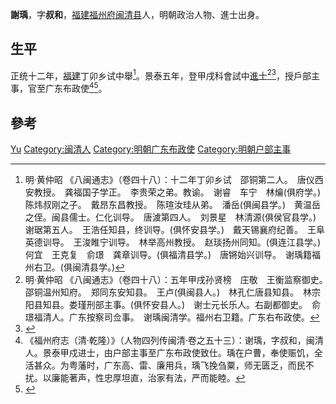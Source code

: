 {{Otheruses|other=名为謝瑀的其他人物|谢瑀}}

'''謝瑀'''，字'''叔和'''，[[福建|福建]][[福州府|福州府]][[闽清县|闽清县]]人，明朝政治人物、進士出身。

== 生平 ==
正统十二年，[[福建|福建]]丁卯乡试中舉<ref>明·黄仲昭 《八闽通志》（卷四十八）：十二年丁卯乡试　邵铜第二人。　唐仪西安教授。　龚福国子学正。　李贵荣之弟。教谕。　谢睿　车宁　林爚(俱府学。)　陈炜叔刚之子。　戴昂东昌教授。　陈瑄汝珪从弟。　潘岳(俱闽县学。)　黄温岳之侄。闽县儒士。仁化训导。　唐澞第四人。　刘景星　林清源(俱侯官县学。)　谢琚第五人。　王浩任知县，终训导。(俱怀安县学。)　戴天锡襄府纪善。　王阜英德训导。　王浚睢宁训导。　林举高州教授。　赵琰扬州同知。(俱连江县学。)　何宜　王克复　俞璟　龚章训导。(俱福清县学。)　唐锵始兴训导。　谢瑀籍福州右卫。(俱闽清县学。) </ref>。景泰五年，登甲戌科會試中[[進士|進士]]<ref>明·黄仲昭 《八闽通志》（卷四十八）：五年甲戌孙贤榜　庄敬　王衡监察御史。　邵铜温州知府。　郑同东安知县。　王卢(俱闽县人。)　林孔仁唐县知县。　林宗阳县知县。娄瑾刑部主事。(俱怀安县人。)　谢士元长乐人。右副都御史。　俞璟福清人。广东按察司佥事。　谢瑀闽清学。福州右卫籍。广东右布政使。</ref><ref>{{cite web|title=《福州府志（清·乾隆）》选举四|url=http://www.fzdqw.com/ShowText.asp?ToBook=1411&index=96&|publisher=福州地情网|accessdate=2014-05-04|deadurl=yes|archiveurl=https://web.archive.org/web/20140504191714/http://www.fzdqw.com/ShowText.asp?ToBook=1411&index=96&|archivedate=2014-05-04}}</ref>，授戶部主事，官至广东布政使<ref>《福州府志（清·乾隆）》（人物四列传闽清·卷之五十三）：谢瑀，字叔和，闽清人。景泰甲戍进士，由户部主事至广东布政使致仕。瑀在户曹，奉使赈饥，全活甚众。为粤藩时，广东高、雷、廉用兵，瑀飞挽刍粟，师无匮乏，而民不扰。以廉能著声，性忠厚坦直，治家有法，严而能睦。</ref><ref>{{cite book|author1=张天禄主编|editor=福州市地方志编纂委员会编|title=福州人名志|date=2007年1月|publisher=福州：海潮摄影艺术出版社|isbn=7-80691-296-7|pages=459|accessdate=2017-03-15}}</ref>。

== 參考 ==
{{reflist}}

{{景泰五年甲戌科殿試金榜}}

{{Authority control}}

{{DEFAULTSORT:Xie谢}}
[[Category:谢姓|Yu]]
[[Category:闽清人|Category:闽清人]]
[[Category:明朝广东布政使|Category:明朝广东布政使]]
[[Category:明朝户部主事|Category:明朝户部主事]]


{{明朝人物小作品}}